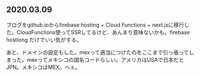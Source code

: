 ## 2020.03.09

ブログをgithub.ioからfirebase hosting + Cloud Functions + next.jsに移行した。CloudFunctions使ってSSRしてるけど、あんまり意味ないかも。firebase hostiong だけでいい気がする。

あと、ドメインの設定もした。mexって適当につけたのをここまで引っ張ってしまった。mexってメキシコの国名コードらしい。アメリカはUSAで日本だとJPN。メキシコはMEX。へぇ。
